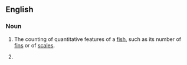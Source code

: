 ==English==

===Noun===
{{wikipedia}}
{{en-noun|-}}

# {{ichthyology}} The counting of quantitative features of a [[fish]], such as its number of [[fin]]s or of [[scale]]s.
# {{plural of|[[meristic]]}}